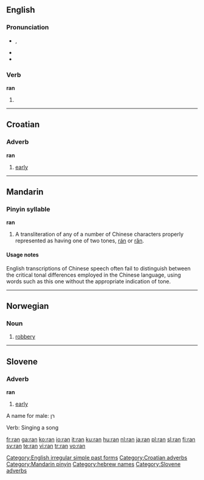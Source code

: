 {{see|rán|rǎn|ràn}}
==English==

{{rank|peace|glad|hair|571|ran|important|mine|wild}}

===Pronunciation===
*{{IPA|/ɹæn/}}, {{SAMPA|/r\{n/}}
*{{audio|en-us-ran.ogg|Audio (US)}}
*{{rhymes|æn}}

===Verb===
'''ran'''

# {{simple past of|run}}

[[Category:English irregular simple past forms]]

----

==Croatian==

===Adverb===
'''ran'''

# [[early]]

[[Category:Croatian adverbs]]

----

==Mandarin==

===Pinyin syllable===
'''ran'''

# A transliteration of any of a number of Chinese characters properly represented as having one of two tones, [[rán]] or [[rǎn]].

====Usage notes====
English transcriptions of Chinese speech often fail to distinguish between the critical tonal differences employed in the Chinese language, using words such as this one without the appropriate indication of tone.

[[Category:Mandarin pinyin]]

----

==Norwegian==

===Noun===
{{no-noun-n1}}
# [[robbery]]

----

==Slovene==

===Adverb===
'''ran'''

# [[early]]
[[Category:hebrew names]]

A name for male: רן

Verb: Singing a song

[[Category:Slovene adverbs]]

[[fr:ran]]
[[ga:ran]]
[[ko:ran]]
[[io:ran]]
[[it:ran]]
[[ku:ran]]
[[hu:ran]]
[[nl:ran]]
[[ja:ran]]
[[pl:ran]]
[[sl:ran]]
[[fi:ran]]
[[sv:ran]]
[[te:ran]]
[[vi:ran]]
[[tr:ran]]
[[vo:ran]]